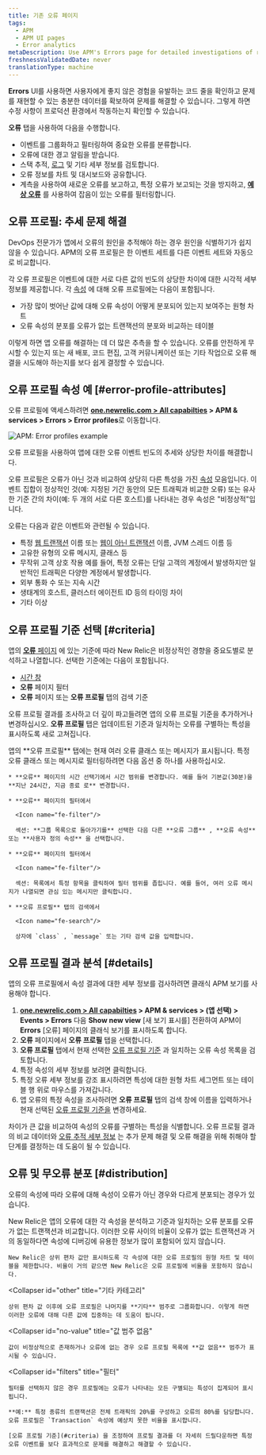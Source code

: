 ```yaml
---
title: 기존 오류 페이지
tags:
  - APM
  - APM UI pages
  - Error analytics
metaDescription: Use APM's Errors page for detailed investigations of reported errors.
freshnessValidatedDate: never
translationType: machine
---
```




**Errors** UI를 사용하면 사용자에게 좋지 않은 경험을 유발하는 코드 줄을 확인하고 문제를 재현할 수 있는 충분한 데이터를 확보하여 문제를 해결할 수 있습니다. 그렇게 하면 수정 사항이 프로덕션 환경에서 작동하는지 확인할 수 있습니다.

**오류** 탭을 사용하여 다음을 수행합니다.

* 이벤트를 그룹화하고 필터링하여 중요한 오류를 분류합니다.
* 오류에 대한 경고 알림을 받습니다.
* 스택 추적, [로그](#logs-context) 및 기타 세부 정보를 검토합니다.
* 오류 정보를 차트 및 대시보드와 공유합니다.
* 계측을 사용하여 새로운 오류를 보고하고, 특정 오류가 보고되는 것을 방지하고, [**예상 오류**](#expected-errors) 를 사용하여 잡음이 있는 오류를 필터링합니다.

## 오류 프로필: 추세 문제 해결

DevOps 전문가가 앱에서 오류의 원인을 추적해야 하는 경우 원인을 식별하기가 쉽지 않을 수 있습니다. APM의 오류 프로필은 한 이벤트 세트를 다른 이벤트 세트와 자동으로 비교합니다.

각 오류 프로필은 이벤트에 대한 서로 다른 값의 빈도의 상당한 차이에 대한 시각적 세부 정보를 제공합니다. 각 [속성](/docs/accounts-partnerships/education/getting-started-new-relic/glossary#attribute) 에 대해 오류 프로필에는 다음이 포함됩니다.

* 가장 많이 벗어난 값에 대해 오류 속성이 어떻게 분포되어 있는지 보여주는 원형 차트
* 오류 속성의 분포를 오류가 없는 트랜잭션의 분포와 비교하는 테이블

이렇게 하면 앱 오류를 해결하는 데 더 많은 추측을 할 수 있습니다. 오류를 안전하게 무시할 수 있는지 또는 새 배포, 코드 편집, 고객 커뮤니케이션 또는 기타 작업으로 오류 해결을 시도해야 하는지를 보다 쉽게 결정할 수 있습니다.

## 오류 프로필 속성 예 [#error-profile-attributes]

오류 프로필에 액세스하려면 **[one.newrelic.com > All capabilties](https://one.newrelic.com/all-capabilities) > APM & services > Errors > Error profiles**로 이동합니다.

<img
  title="APM: Error profiles example"
  alt="APM: Error profiles example"
  src={apmSeldonErrorProfiles}
/>

<figcaption>
  오류 프로필을 사용하여 앱에 대한 오류 이벤트 빈도의 추세와 상당한 차이를 해결합니다.
</figcaption>

오류 프로필은 오류가 아닌 것과 비교하여 상당히 다른 특성을 가진 [속성](/docs/accounts-partnerships/education/getting-started-new-relic/glossary#attribute) 모음입니다. 이벤트 집합이 정상적인 것(예: 지정된 기간 동안의 모든 트래픽과 비교한 오류) 또는 유사한 기준 간의 차이(예: 두 개의 서로 다른 호스트)를 나타내는 경우 속성은 "비정상적"입니다.

오류는 다음과 같은 이벤트와 관련될 수 있습니다.

* 특정 [웹 트랜잭션](/docs/apm/transactions/intro-transactions/transactions-new-relic-apm) 이름 또는 [웹이 아닌 트랜잭션](/docs/apm/transactions/intro-transactions/monitor-background-processes-other-non-web-transactions) 이름, JVM 스레드 이름 등
* 고유한 유형의 오류 메시지, 클래스 등
* 무작위 고객 상호 작용 예를 들어, 특정 오류는 단일 고객의 계정에서 발생하지만 일반적인 트래픽은 다양한 계정에서 발생합니다.
* 외부 통화 수 또는 지속 시간
* 생태계의 호스트, 클러스터 에이전트 ID 등의 타이밍 차이
* 기타 이상

## 오류 프로필 기준 선택 [#criteria]

앱의 [**오류** 페이지](/docs/apm/applications-menu/error-analytics/error-analytics-explore-events-behind-errors) 에 있는 기준에 따라 New Relic은 비정상적인 경향을 중요도별로 분석하고 나열합니다. 선택한 기준에는 다음이 포함됩니다.

* [시간 창](/docs/data-analysis/user-interface-functions/view-your-data/time-picker-setting-time-periods-view-data)
* **오류** 페이지 필터
* **오류** 페이지 또는 **오류 프로필** 탭의 검색 기준

오류 프로필 결과를 조사하고 더 깊이 파고들려면 앱의 오류 프로필 기준을 추가하거나 변경하십시오. **오류 프로필** 탭은 업데이트된 기준과 일치하는 오류를 구별하는 특성을 표시하도록 새로 고쳐집니다.

<CollapserGroup>
  <Collapser
    id="profile-criteria-example"
    title="오류 프로필 기준 예"
  >
    앱의 **오류 프로필** 탭에는 현재 여러 오류 클래스 또는 메시지가 표시됩니다. 특정 오류 클래스 또는 메시지로 필터링하려면 다음 옵션 중 하나를 사용하십시오.

    * **오류** 페이지의 시간 선택기에서 시간 범위를 변경합니다. 예를 들어 기본값(30분)을 **지난 24시간, 지금 종료 로** 변경합니다.

    * **오류** 페이지의 필터에서

      <Icon name="fe-filter"/>

      섹션: **그룹 목록으로 돌아가기를** 선택한 다음 다른 **오류 그룹** , **오류 속성** 또는 **사용자 정의 속성** 을 선택합니다.

    * **오류** 페이지의 필터에서

      <Icon name="fe-filter"/>

      섹션: 목록에서 특정 항목을 클릭하여 필터 범위를 좁힙니다. 예를 들어, 여러 오류 메시지가 나열되면 관심 있는 메시지만 클릭합니다.

    * **오류 프로필** 탭의 검색에서

      <Icon name="fe-search"/>

      상자에 `class` , `message` 또는 기타 검색 값을 입력합니다.
  </Collapser>
</CollapserGroup>

## 오류 프로필 결과 분석 [#details]

앱의 오류 프로필에서 속성 결과에 대한 세부 정보를 검사하려면 클래식 APM 보기를 사용해야 합니다.

1. **[one.newrelic.com > All capabilties](https://one.newrelic.com/all-capabilities) > APM & services > (앱 선택) > Events > Errors** 다음 **Show new view** \[새 보기 표시를] 전환하여 APM이 **Errors** \[오류] 페이지의 클래식 보기를 표시하도록 합니다.
2. **오류** 페이지에서 **오류 프로필** 탭을 선택합니다.
3. **오류 프로필** 탭에서 현재 선택한 [오류 프로필 기준](#criteria) 과 일치하는 오류 속성 목록을 검토합니다.
4. 특정 속성의 세부 정보를 보려면 클릭합니다.
5. 특정 오류 세부 정보를 강조 표시하려면 특성에 대한 원형 차트 세그먼트 또는 테이블 행 위로 마우스를 가져갑니다.
6. 앱 오류의 특정 속성을 조사하려면 **오류 프로필** 탭의 검색 창에 이름을 입력하거나 현재 선택된 [오류 프로필 기준을](#criteria) 변경하세요.

차이가 큰 값을 비교하여 속성의 오류를 구별하는 특성을 식별합니다. 오류 프로필 결과의 비교 데이터와 [오류 추적 세부 정보](/docs/apm/applications-menu/error-analytics/error-analytics-manage-error-traces) 는 추가 문제 해결 및 오류 해결을 위해 취해야 할 단계를 결정하는 데 도움이 될 수 있습니다.

## 오류 및 무오류 분포 [#distribution]

오류의 속성에 따라 오류에 대해 속성이 오류가 아닌 경우와 다르게 분포되는 경우가 있습니다.

<CollapserGroup>
  <Collapser
    id="top"
    title="최고 편차 값"
  >
    New Relic은 앱의 오류에 대한 각 속성을 분석하고 기준과 일치하는 오류 분포를 오류가 없는 트랜잭션과 비교합니다. 이러한 오류 사이의 비율이 오류가 없는 트랜잭션과 거의 동일하다면 속성에 디버깅에 유용한 정보가 많이 포함되어 있지 않습니다.

    New Relic은 상위 편차 값만 표시하도록 각 속성에 대한 오류 프로필의 원형 차트 및 테이블을 제한합니다. 비율이 거의 같으면 New Relic은 오류 프로필에 비율을 포함하지 않습니다.
  </Collapser>

  <Collapser
    id="other"
    title="기타 카테고리"
  >
    상위 편차 값 이후에 오류 프로필은 나머지를 **기타** 범주로 그룹화합니다. 이렇게 하면 이러한 오류에 대해 다른 값에 집중하는 데 도움이 됩니다.
  </Collapser>

  <Collapser
    id="no-value"
    title="값 범주 없음"
  >
    값이 비정상적으로 존재하거나 오류에 없는 경우 오류 프로필 목록에 **값 없음** 범주가 표시될 수 있습니다.
  </Collapser>

  <Collapser
    id="filters"
    title="필터"
  >
    필터를 선택하지 않은 경우 프로필에는 오류가 나타내는 모든 구별되는 특성이 집계되어 표시됩니다.

    **예:** 특정 종류의 트랜잭션은 전체 트래픽의 20%를 구성하고 오류의 80%를 담당합니다. 오류 프로필은 `Transaction` 속성에 예상치 못한 비율을 표시합니다.

    [오류 프로필 기준](#criteria) 을 조정하여 프로필 결과를 더 자세히 드릴다운하면 특정 오류 이벤트를 보다 효과적으로 문제를 해결하고 해결할 수 있습니다.
  </Collapser>
</CollapserGroup>